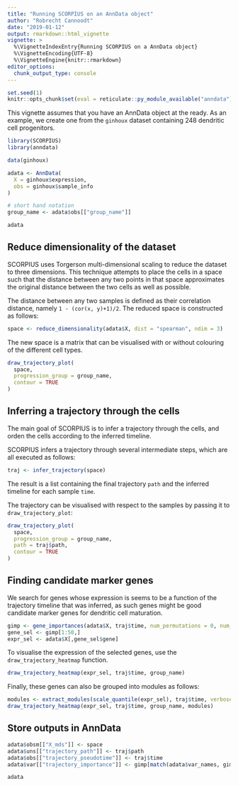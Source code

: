 ```yaml
---
title: "Running SCORPIUS on an AnnData object"
author: "Robrecht Cannoodt"
date: "2019-01-12"
output: rmarkdown::html_vignette
vignette: >
  %\VignetteIndexEntry{Running SCORPIUS on a AnnData object}
  %\VignetteEncoding{UTF-8}
  %\VignetteEngine{knitr::rmarkdown}
editor_options: 
  chunk_output_type: console
---
```


<!-- github markdown built using 
rmarkdown::render("vignettes/anndata.Rmd")
rmarkdown::render("vignettes/anndata.Rmd", output_format = "github_document")
-->

```r
set.seed(1)
knitr::opts_chunk$set(eval = reticulate::py_module_available("anndata"))
```

This vignette assumes that you have an AnnData object at the ready. As an example, we create one from the `ginhoux` dataset containing 248 dendritic cell progenitors.

```r
library(SCORPIUS)
library(anndata)

data(ginhoux)

adata <- AnnData(
  X = ginhoux$expression, 
  obs = ginhoux$sample_info
)

# short hand notation
group_name <- adata$obs[["group_name"]]

adata
```

## Reduce dimensionality of the dataset
SCORPIUS uses Torgerson multi-dimensional scaling to reduce the dataset to three dimensions.
This technique attempts to place the cells in a space such that the distance between any
two points in that space approximates the original distance between the two cells as well as possible.

The distance between any two samples is defined as their correlation distance, namely `1 - (cor(x, y)+1)/2`.
The reduced space is constructed as follows:
```r
space <- reduce_dimensionality(adata$X, dist = "spearman", ndim = 3)
```

The new space is a matrix that can be visualised with or without colouring of the
different cell types.
```r
draw_trajectory_plot(
  space,
  progression_group = group_name, 
  contour = TRUE
)
```


## Inferring a trajectory through the cells
The main goal of SCORPIUS is to infer a trajectory through the cells, and orden the cells according to the inferred timeline.

SCORPIUS infers a trajectory through several intermediate steps, which are all executed as follows:
```r
traj <- infer_trajectory(space)
```


The result is a list containing the final trajectory `path` and the inferred timeline for each sample `time`.

The trajectory can be visualised with respect to the samples by passing it to `draw_trajectory_plot`:
```r
draw_trajectory_plot(
  space, 
  progression_group = group_name,
  path = traj$path,
  contour = TRUE
)
```


## Finding candidate marker genes
We search for genes whose expression is seems to be a function of the trajectory timeline that was inferred, 
as such genes might be good candidate marker genes for dendritic cell maturation.

```r
gimp <- gene_importances(adata$X, traj$time, num_permutations = 0, num_threads = 8)
gene_sel <- gimp[1:50,]
expr_sel <- adata$X[,gene_sel$gene]
```

To visualise the expression of the selected genes, use the `draw_trajectory_heatmap` function.
```r
draw_trajectory_heatmap(expr_sel, traj$time, group_name)
```

Finally, these genes can also be grouped into modules as follows: 
```r
modules <- extract_modules(scale_quantile(expr_sel), traj$time, verbose = FALSE)
draw_trajectory_heatmap(expr_sel, traj$time, group_name, modules)
```

## Store outputs in AnnData

```r
adata$obsm[["X_mds"]] <- space
adata$uns[["trajectory_path"]] <- traj$path
adata$obs[["trajectory_pseudotime"]] <- traj$time
adata$var[["trajectory_importance"]] <- gimp[match(adata$var_names, gimp$gene), ]$importance

adata
```
